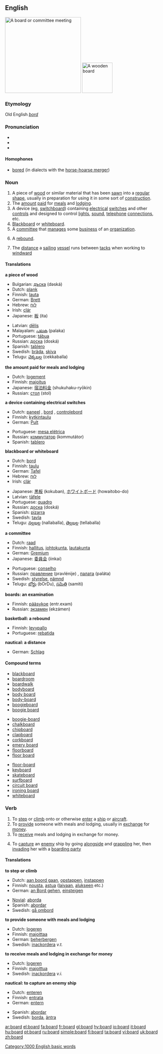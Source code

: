==English==
{{see|boards}}

{{rank|opposite|vast|isn't|974|board|associated|worse|safe}}
[[Image:Board of Governors International Monetary Fund.jpg|thumb|250px|A '''board''' or committee meeting]]
[[Image:board.agr.jpg|thumb|100px|A wooden '''board''']]

===Etymology===
Old English ''[[bord]]''

===Pronunciation===
* {{audio|en-us-board.ogg|Audio US}}
* {{IPA|/bɔː(r)d/}}
* {{Rhymes|ɔː(r)d}}

====Homophones====
* [[bored]] (in dialects with the [[w:English-language vowel changes before historic r#Horse-hoarse merger|horse-hoarse merger]])

===Noun===
{{en-noun}}

# A piece of [[wood]] or similar material that has been [[sawn]] into a [[regular]] [[shape]], usually in preparation for using it in some sort of [[construction]].
# The [[amount]] [[paid]] for [[meal]]s and [[lodging]].
# A device (eg, [[switchboard]]) containing [[electrical]] [[switch]]es and other [[control]]s and designed to control [[light]]s, [[sound]], [[telephone]] [[connection]]s, etc.
# [[Blackboard]] or [[whiteboard]].
# A [[committee]] that [[manage]]s some [[business]] of an [[organization]].
# {{cattag|basketball|colloquial}} A [[rebound]].
# {{nautical}} The [[distance]] a [[sailing]] [[vessel]] runs between [[tack]]s when working to [[windward]]

====Translations====
'''a piece of wood'''
{{top}}
*Bulgarian: [[дъска]] (dəská) {{f}}
*Dutch: [[plank]] {{f}}
*Finnish: [[lauta]]
*German: [[Brett]] {{n}}
*Hebrew: [[לוח]] {{m}}
*Irish: [[clár]]
*Japanese: [[板]] (ita)
{{mid}}
*Latvian: [[dēlis]] {{m}}
*Malayalam: [[പലക]] (palaka)
*Portuguese: [[tábua]]
*Russian: [[доска]] (doská) {{f}}
*Spanish: [[tablero]] {{m}}
*Swedish: [[bräda]], [[skiva]]
*Telugu: [[చెక్కబల్ల]] (cekkaballa)
{{bottom}}

'''the amount paid for meals and lodging'''
{{top}}
*Dutch: [[logement]] {{n}}
*Finnish: [[majoitus]]
*Japanese: [[宿泊料金]] (shukuhaku-ryōkin)
*Russian: [[стол]] (stol) {{m}}
{{bottom}}

'''a device containing electrical switches'''
{{top}}
*Dutch: [[paneel]] {{n}}, [[bord]] {{n}}, [[controlebord]] {{n}}
*Finnish: [[kytkintaulu]]
*German: [[Pult]] {{n}}
{{mid}}
*Portuguese: [[mesa elétrica]] {{f}}
*Russian: [[коммутатор]] (kommutátor) {{m}}
*Spanish: [[tablero]] {{m}}
{{bottom}}

'''blackboard or whiteboard'''
{{top}}
*Dutch: [[bord]] {{n}}
*Finnish: [[taulu]]
*German: [[Tafel]] {{f}}
*Hebrew: [[לוח]] {{m}}
*Irish: [[clár]]
{{mid}}
*Japanese: [[黒板]] (kokuban), [[ホワイトボード]] (howaitobo-do)
*Latvian: [[tāfele]] {{f}}
*Portuguese: [[quadro]] {{m}}
*Russian: [[доска]] (doská) {{f}}
*Spanish: [[pizarra]] {{f}}
*Swedish: [[tavla]]
*Telugu: [[నల్లబల్ల]] (nallaballa), [[తెల్లబల్ల]] (tellaballa)
{{bottom}}

'''a committee'''
{{top}}
*Dutch: [[raad]] {{m}}
*Finnish: [[hallitus]], [[johtokunta]], [[lautakunta]]
*German: [[Gremium]] {{n}}
*Japanese: [[委員会]] (iinkai)
{{mid}}
*Portuguese: [[conselho]] {{m}}
*Russian: [[правление]] (pravlénije) {{n}}, [[палата]] (paláta) {{f}}
*Swedish: [[styrelse]], [[nämnd]]
*Telugu: [[బోర్డు]] (bOrDu), [[సమితి]] (samiti)
{{bottom}}

'''boards: an examination'''
{{top}}
*Finnish: [[pääsykoe]] (entr.exam)
*Russian: [[экзамен]] (ekzámen) {{m}}
{{bottom}}

'''basketball: a rebound'''
{{top}}
*Finnish: [[levypallo]]
*Portuguese: [[rebatida]]
{{bottom}}

'''nautical: a distance'''
{{top}}
*German: [[Schlag]] {{m}}
{{bottom}}

====Compound terms====
{{top3}}
*[[blackboard]]
*[[boardroom]]
*[[boardwalk]]
*[[bodyboard]]
*[[body board]]
*[[body-board]]
*[[boogieboard]]
*[[boogie board]]
{{mid3}}
*[[boogie-board]]
*[[chalkboard]]
*[[chipboard]]
*[[clapboard]]
*[[corkboard]]
*[[emery board]]
*[[floorboard]]
*[[floor board]]
{{mid3}}
*[[floor-board]]
*[[keyboard]]
*[[skateboard]]
*[[surfboard]]
*[[circuit board]]
*[[ironing board]]
*[[whiteboard]]
{{bottom}}

===Verb===
{{en-verb}}

# To [[step]] or [[climb]] onto or otherwise [[enter]] a [[ship]] or [[aircraft]].
# To [[provide]] someone with meals and lodging, usually in [[exchange]] for [[money]].
# To [[receive]] meals and lodging in exchange for money.
#{{nautical}} To [[capture]] an [[enemy]] ship by going [[alongside]] and [[grappling]] her, then [[invading]] her with a [[boarding party]]

====Translations====
'''to step or climb'''
{{top}}
*Dutch: [[aan boord gaan]], [[opstappen]], [[instappen]]
*Finnish: [[nousta]], [[astua]] ([[laiva]]an, [[alus|alukseen]] etc.)
*German: [[an Bord gehen]], [[einsteigen]]
{{mid}}
*[[Novial]]: [[aborda]]
*Spanish: [[abordar]]
*Swedish: [[gå ombord]]
{{bottom}}

'''to provide someone with meals and lodging'''
{{top}}
*Dutch: [[logeren]]
*Finnish: [[majoittaa]]
*German: [[beherbergen]]
*Swedish: [[inackordera]] ''v.t.''
{{bottom}}

'''to receive meals and lodging in exchange for money'''
{{top}}
*Dutch: [[logeren]]
*Finnish: [[majoittua]]
*Swedish: [[inackordera]] ''v.i.''
{{bottom}}

'''nautical: to capture an enemy ship'''
{{top}}
*Dutch: [[enteren]]
*Finnish: [[entrata]]
*German: [[entern]]
{{mid}}
*Spanish: [[abordar]]
*Swedish: [[borda]], [[äntra]]
{{bottom}}

[[Category:1000 English basic words]]

[[ar:board]]
[[el:board]]
[[fa:board]]
[[fr:board]]
[[gl:board]]
[[hy:board]]
[[io:board]]
[[it:board]]
[[hu:board]]
[[pt:board]]
[[ru:board]]
[[simple:board]]
[[fi:board]]
[[ta:board]]
[[vi:board]]
[[uk:board]]
[[zh:board]]
